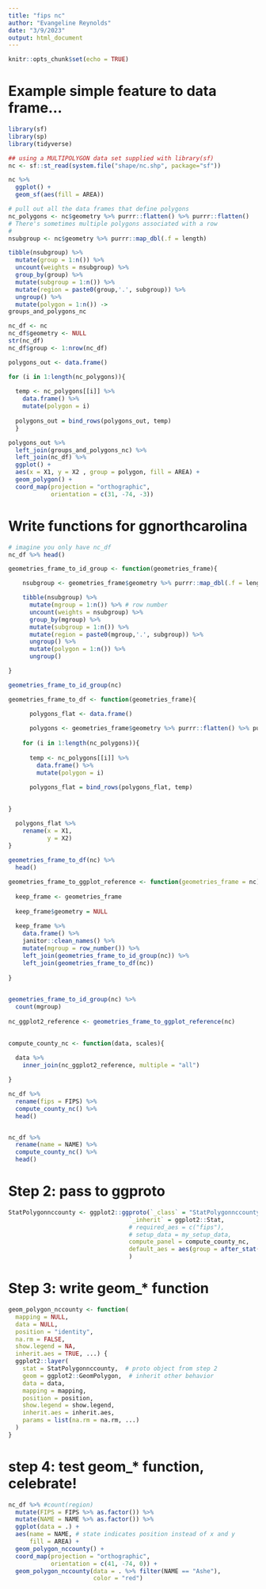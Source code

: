 ```yaml
---
title: "fips nc"
author: "Evangeline Reynolds"
date: "3/9/2023"
output: html_document
---
```


```r
knitr::opts_chunk$set(echo = TRUE)
```

# Example simple feature to data frame...

```r
library(sf)
library(sp)
library(tidyverse)

## using a MULTIPOLYGON data set supplied with library(sf)
nc <- sf::st_read(system.file("shape/nc.shp", package="sf"))

nc %>% 
  ggplot() + 
  geom_sf(aes(fill = AREA))

# pull out all the data frames that define polygons
nc_polygons <- nc$geometry %>% purrr::flatten() %>% purrr::flatten()
# There's sometimes multiple polygons associated with a row
# 
nsubgroup <- nc$geometry %>% purrr::map_dbl(.f = length)

tibble(nsubgroup) %>% 
  mutate(group = 1:n()) %>% 
  uncount(weights = nsubgroup) %>% 
  group_by(group) %>% 
  mutate(subgroup = 1:n()) %>% 
  mutate(region = paste0(group,'.', subgroup)) %>% 
  ungroup() %>% 
  mutate(polygon = 1:n()) ->
groups_and_polygons_nc

nc_df <- nc
nc_df$geometry <- NULL
str(nc_df)
nc_df$group <- 1:nrow(nc_df)

polygons_out <- data.frame()

for (i in 1:length(nc_polygons)){
  
  temp <- nc_polygons[[i]] %>% 
    data.frame() %>% 
    mutate(polygon = i)
  
  polygons_out = bind_rows(polygons_out, temp)
  }

polygons_out %>% 
  left_join(groups_and_polygons_nc) %>% 
  left_join(nc_df) %>% 
  ggplot() + 
  aes(x = X1, y = X2 , group = polygon, fill = AREA) +
  geom_polygon() + 
  coord_map(projection = "orthographic", 
            orientation = c(31, -74, -3)) 
```


# Write functions for ggnorthcarolina

```r
# imagine you only have nc_df
nc_df %>% head()
```


```r
geometries_frame_to_id_group <- function(geometries_frame){

    nsubgroup <- geometries_frame$geometry %>% purrr::map_dbl(.f = length)

    tibble(nsubgroup) %>% 
      mutate(mgroup = 1:n()) %>% # row number 
      uncount(weights = nsubgroup) %>% 
      group_by(mgroup) %>% 
      mutate(subgroup = 1:n()) %>% 
      mutate(region = paste0(mgroup,'.', subgroup)) %>% 
      ungroup() %>% 
      mutate(polygon = 1:n()) %>% 
      ungroup()

}

geometries_frame_to_id_group(nc)

geometries_frame_to_df <- function(geometries_frame){

      polygons_flat <- data.frame()
    
      polygons <- geometries_frame$geometry %>% purrr::flatten() %>% purrr::flatten()
      
    for (i in 1:length(nc_polygons)){
      
      temp <- nc_polygons[[i]] %>% 
        data.frame() %>% 
        mutate(polygon = i)
      
      polygons_flat = bind_rows(polygons_flat, temp)
  

}

  polygons_flat %>% 
    rename(x = X1, 
           y = X2)
}
  
geometries_frame_to_df(nc) %>% 
  head()

geometries_frame_to_ggplot_reference <- function(geometries_frame = nc){
  
  keep_frame <- geometries_frame
  
  keep_frame$geometry = NULL
  
  keep_frame %>% 
    data.frame() %>% 
    janitor::clean_names() %>% 
    mutate(mgroup = row_number()) %>% 
    left_join(geometries_frame_to_id_group(nc)) %>% 
    left_join(geometries_frame_to_df(nc))
  
}
  

geometries_frame_to_id_group(nc) %>% 
  count(mgroup)
  
nc_ggplot2_reference <- geometries_frame_to_ggplot_reference(nc)
  

compute_county_nc <- function(data, scales){
 
  data %>% 
    inner_join(nc_ggplot2_reference, multiple = "all") 

}

nc_df %>% 
  rename(fips = FIPS) %>% 
  compute_county_nc() %>% 
  head()


nc_df %>% 
  rename(name = NAME) %>% 
  compute_county_nc() %>% 
  head()
```


# Step 2: pass to ggproto

```r
StatPolygonnccounty <- ggplot2::ggproto(`_class` = "StatPolygonnccounty",
                                  `_inherit` = ggplot2::Stat,
                                  # required_aes = c("fips"),
                                  # setup_data = my_setup_data,
                                  compute_panel = compute_county_nc,
                                  default_aes = aes(group = after_stat(polygon))
                                  )
```


# Step 3: write geom_* function

```r
geom_polygon_nccounty <- function(
  mapping = NULL,
  data = NULL,
  position = "identity",
  na.rm = FALSE,
  show.legend = NA,
  inherit.aes = TRUE, ...) {
  ggplot2::layer(
    stat = StatPolygonnccounty,  # proto object from step 2
    geom = ggplot2::GeomPolygon,  # inherit other behavior
    data = data,
    mapping = mapping,
    position = position,
    show.legend = show.legend,
    inherit.aes = inherit.aes,
    params = list(na.rm = na.rm, ...)
  )
}
```

# step 4: test geom_* function, celebrate!

```r
nc_df %>% #count(region)
  mutate(FIPS = FIPS %>% as.factor()) %>% 
  mutate(NAME = NAME %>% as.factor()) %>% 
  ggplot(data = .) + 
  aes(name = NAME, # state indicates position instead of x and y 
      fill = AREA) +
  geom_polygon_nccounty() + 
  coord_map(projection = "orthographic", 
            orientation = c(41, -74, 0)) +
  geom_polygon_nccounty(data = . %>% filter(NAME == "Ashe"), 
                        color = "red")
```
